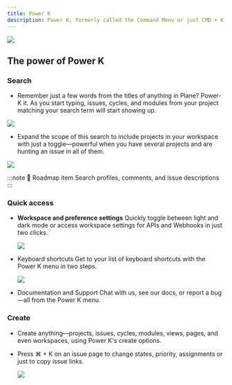 ```yaml
---
title: Power K
description: Power K, formerly called the Command Menu or just CMD + K, is a list of shortcuts to actions you can take in Plane. It is your quick, keyboard-first, Plane navigator that offers several wishlist accessways to Plane’s destinations.
---
```


![](https://media.docs.plane.so/power-k/power-k1.webp#center)

## The power of Power K

### Search
 - Remember just a few words from the titles of anything in Plane? Power-K it. As you start typing, issues, cycles, and modules from your project matching your search term will start showing up.
 
 ![](https://media.docs.plane.so/power-k/power-k2.webp#center)

 - Expand the scope of this search to include projects in your workspace with just a toggle—powerful when you have several projects and are hunting an issue in all of them.

![](https://media.docs.plane.so/power-k/power-k3.webp#center)

:::note
  🎯
  Roadmap item
  Search profiles, comments, and issue descriptions
:::

### Quick access
 - **Workspace and preference settings**
     Quickly toggle between light and dark mode or access workspace settings for APIs and Webhooks in just two clicks.

   ![](https://media.docs.plane.so/power-k/power-k4.webp#center)

 - Keyboard shortcuts
   Get to your list of keyboard shortcuts with the Power K menu in two steps.

   ![](https://media.docs.plane.so/power-k/power-k5.webp#center)

 - Documentation and Support
   Chat with us, see our docs, or report a bug—all from the Power K menu.

### Create

 - Create anything—projects, issues, cycles, modules, views, pages, and even workspaces, using Power K's create options.
   
 - Press ⌘ + K on an issue page to change states, priority, assignments or just to copy issue links.

   ![](https://media.docs.plane.so/power-k/power-k6.webp#center)


